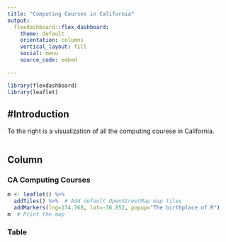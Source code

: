 ```yaml
---
title: "Computing Courses in California"
output: 
  flexdashboard::flex_dashboard:
    theme: default
    orientation: columns
    vertical_layout: fill
    social: menu
    source_code: embed

---
```


```r
library(flexdashboard)
library(leaflet)
```

#Introduction {.sidebar}
-----------------------------------------------------------------------

To the right is a visualization of all the computing courese in California.

```r

```


Column {data-width=650 .tabset .tabset-fade}
-----------------------------------------------------------------------

### CA Computing Courses {data-icon="fa-list"}

```r
m <- leaflet() %>%
  addTiles() %>%  # Add default OpenStreetMap map tiles
  addMarkers(lng=174.768, lat=-36.852, popup="The birthplace of R")
m  # Print the map
```

### Table {data-icon="fa-computer"}

```r

```


